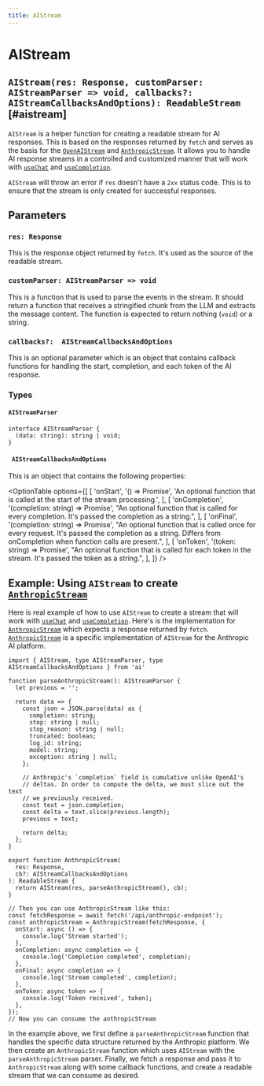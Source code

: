 ```yaml
---
title: AIStream
---
```



# AIStream

## `AIStream(res: Response, customParser: AIStreamParser => void, callbacks?:  AIStreamCallbacksAndOptions): ReadableStream` [#aistream]

`AIStream` is a helper function for creating a readable stream for AI responses. This is based on the responses returned by `fetch` and serves as the basis for the [`OpenAIStream`](./openai-stream) and [`AnthropicStream`](./anthropic-stream). It allows you to handle AI response streams in a controlled and customized manner that will work with [`useChat`](./use-chat) and [`useCompletion`](./use-completion).

`AIStream` will throw an error if `res` doesn't have a `2xx` status code. This is to ensure that the stream is only created for successful responses.

## Parameters

### `res: Response`

This is the response object returned by `fetch`. It's used as the source of the readable stream.

### `customParser: AIStreamParser => void`

This is a function that is used to parse the events in the stream. It should return a function that receives a stringified chunk from the LLM and extracts the message content. The function is expected to return nothing (`void`) or a string.

### `callbacks?:  AIStreamCallbacksAndOptions`

This is an optional parameter which is an object that contains callback functions for handling the start, completion, and each token of the AI response.

### Types

#### `AIStreamParser`

```tsx
interface AIStreamParser {
  (data: string): string | void;
}
```

#### ` AIStreamCallbacksAndOptions`

This is an object that contains the following properties:

<OptionTable
  options={[
    [
      'onStart',
      '() => Promise<void>',
      'An optional function that is called at the start of the stream processing.',
    ],
    [
      'onCompletion',
      '(completion: string) => Promise<void>',
      "An optional function that is called for every completion. It's passed the completion as a string.",
    ],
    [
      'onFinal',
      '(completion: string) => Promise<void>',
      "An optional function that is called once for every request. It's passed the completion as a string. Differs from onCompletion when function calls are present.",
    ],
    [
      'onToken',
      '(token: string) => Promise<void>',
      "An optional function that is called for each token in the stream. It's passed the token as a string.",
    ],
  ]}
/>

## Example: Using `AIStream` to create [`AnthropicStream`](./anthropic-stream)

Here is real example of how to use `AIStream` to create a stream that will work with [`useChat`](./use-chat) and [`useCompletion`](./use-completion). Here's is the implementation for [`AnthropicStream`](./anthropic-stream) which expects a response returned by `fetch`. [`AnthropicStream`](./anthropic-stream) is a specific implementation of `AIStream` for the Anthropic AI platform.

```tsx
import { AIStream, type AIStreamParser, type AIStreamCallbacksAndOptions } from 'ai'

function parseAnthropicStream(): AIStreamParser {
  let previous = '';

  return data => {
    const json = JSON.parse(data) as {
      completion: string;
      stop: string | null;
      stop_reason: string | null;
      truncated: boolean;
      log_id: string;
      model: string;
      exception: string | null;
    };

    // Anthropic's `completion` field is cumulative unlike OpenAI's
    // deltas. In order to compute the delta, we must slice out the text
    // we previously received.
    const text = json.completion;
    const delta = text.slice(previous.length);
    previous = text;

    return delta;
  };
}

export function AnthropicStream(
  res: Response,
  cb?: AIStreamCallbacksAndOptions
): ReadableStream {
  return AIStream(res, parseAnthropicStream(), cb);
}

// Then you can use AnthropicStream like this:
const fetchResponse = await fetch('/api/anthropic-endpoint');
const anthropicStream = AnthropicStream(fetchResponse, {
  onStart: async () => {
    console.log('Stream started');
  },
  onCompletion: async completion => {
    console.log('Completion completed', completion);
  },
  onFinal: async completion => {
    console.log('Stream completed', completion);
  },
  onToken: async token => {
    console.log('Token received', token);
  },
});
// Now you can consume the anthropicStream
```

In the example above, we first define a `parseAnthropicStream` function that handles the specific data structure returned by the Anthropic platform.
We then create an `AnthropicStream` function which uses `AIStream` with the `parseAnthropicStream` parser.
Finally, we fetch a response and pass it to `AnthropicStream` along with some callback functions, and create a readable stream that we can consume as desired.

